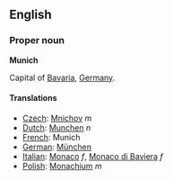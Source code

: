 ==English==
===Proper noun===
'''Munich'''

Capital of [[Bavaria]], [[Germany]].

====Translations====
*[[Czech]]: [[Mnichov]] ''m''
*[[Dutch]]: [[Munchen]] ''n''
*[[French]]: Munich
*[[German]]: [[München]]
*[[Italian]]: [[Monaco]] ''f'', [[Monaco di Baviera]] ''f''
*[[Polish]]: [[Monachium]] ''m''